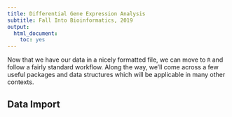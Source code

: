 ```yaml
---
title: Differential Gene Expression Analysis
subtitle: Fall Into Bioinformatics, 2019
output: 
  html_document: 
    toc: yes
---
```



Now that we have our data in a nicely formatted file, we can move to `R` and follow a fairly standard workflow.
Along the way, we'll come across a few useful packages and data structures which will be applicable in many other contexts.

## Data Import



